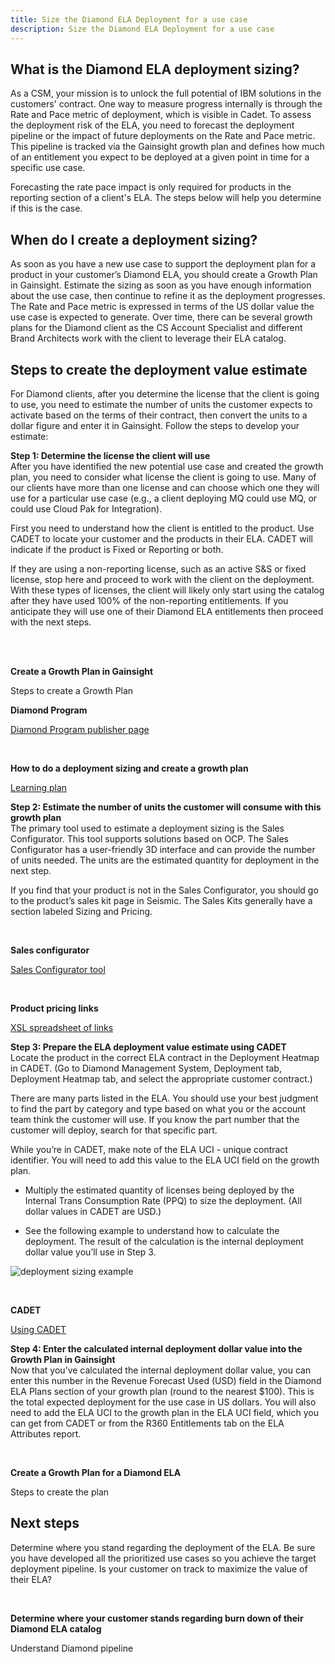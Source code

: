 ```yaml
---
title: Size the Diamond ELA Deployment for a use case
description: Size the Diamond ELA Deployment for a use case
---
```




<Row>

<Column colMd={8} colLg={8}>

## What is the Diamond ELA deployment sizing?

As a CSM, your mission is to unlock the full potential of IBM solutions in the customers' contract. One way to measure progress internally is through the Rate and Pace metric of deployment, which is visible in Cadet. To assess the deployment risk of the ELA, you need to forecast the deployment pipeline or the impact of future deployments on the Rate and Pace metric.
This pipeline is tracked via the Gainsight growth plan and defines how much of an entitlement you expect to be deployed at a given point in time for a specific use case.

Forecasting the rate pace impact is only required for products in the reporting section of a client's ELA. The steps below will help you determine if this is the case.

## When do I create a deployment sizing?

As soon as you have a new use case to support the deployment plan for a product in your customer’s Diamond ELA, you should create a Growth Plan in Gainsight. Estimate the sizing as soon as you have enough information about the use case, then continue to refine it as the deployment progresses.
The Rate and Pace metric is expressed in terms of the US dollar value the use case is expected to generate. Over time, there can be several growth plans for the Diamond client as the CS Account Specialist and different Brand Architects work with the client to leverage their ELA catalog.

## Steps to create the deployment value estimate

For Diamond clients, after you determine the license that the client is going to use, you need to estimate the number of units the customer expects to activate based on the terms of their contract, then convert the units to a dollar figure and enter it in Gainsight. Follow the steps to develop your estimate:

**Step 1: Determine the license the client will use**<br/>  After you have identified the new potential use case and created the growth plan, you need to consider what license the client is going to use. Many of our clients have more than one license and can choose which one they will use for a particular use case (e.g., a client deploying MQ could use MQ, or could use Cloud Pak for Integration).

First you need to understand how the client is entitled to the product. Use CADET to locate your customer and the products in their ELA.  CADET will indicate if the product is Fixed or Reporting or both.

If they are using a non-reporting license, such as an active S&S or fixed license, stop here and proceed to work with the client on the deployment. With these types of licenses, the client will likely only start using the catalog after they have used 100% of the non-reporting entitlements.  If you anticipate they will use one of their Diamond ELA entitlements then proceed with the next steps.

</Column>

<Column colMd={4} colLg={4}>

<br/><br/>

<Aside>

**Create a Growth Plan in Gainsight**

<Link to='/onboard/gainsight-create-growth-plan' target='_blank' rel='noreferrer noopener'>Steps to create a Growth Plan</Link>


</Aside>

<Aside>

**Diamond Program**

<a href='https://w3.ibm.com/w3publisher/customersuccess/the-practice/diamond-
program' target='_blank' rel='noreferrer noopener'>Diamond Program publisher page</a>

</Aside>

<br/>

<Aside>

**How to do a deployment sizing and create a growth plan**

<a href='https://yourlearning.ibm.com/activity/PLAN-919BD88EA45F' target='_blank' rel='noreferrer noopener'>Learning plan</a>

</Aside>


</Column>

</Row>

<Row>

<Column colMd={8} colLg={8}>

**Step 2: Estimate the number of units the customer will consume with this growth plan**<br/> The primary tool used to estimate a deployment sizing is the Sales Configurator. This tool supports solutions based on OCP. The Sales Configurator has a user-friendly 3D interface and can provide the number of units needed. The units are the estimated quantity for deployment in the next step.

If you find that your product is not in the Sales Configurator, you should go to the product’s sales kit page in Seismic. The Sales Kits generally have a section labeled Sizing and Pricing.

</Column>

<Column colMd={4} colLg={4}>

<br/>

<Aside>

**Sales configurator**

<a href='https://app.ibmsalesconfigurator.com/#/' target='_blank' rel='noreferrer noopener'>Sales Configurator tool</a>

</Aside>

<br/>

<Aside>

**Product pricing links**

<a href='https://ibm.box.com/s/qv61rkq4lx5p35q1finbbtrvrprsmrx2' target='_blank' rel='noreferrer noopener'>XSL spreadsheet of links</a>

</Aside>

</Column>

</Row>

<Row>

<Column colMd={8} colLg={8}>

**Step 3: Prepare the ELA deployment value estimate using CADET**<br/>
Locate the product in the correct ELA contract in the Deployment Heatmap in CADET. (Go to Diamond Management System, Deployment tab, Deployment Heatmap tab, and select the appropriate customer contract.)

There are many parts listed in the ELA. You should use your best judgment to find the part by category and type based on what you or the account team think the customer will use. If you know the part number that the customer will deploy, search for that specific part.

While you’re in CADET, make note of the ELA UCI - unique contract identifier. You will need to add this value to the ELA UCI field on the growth plan.

* Multiply the estimated quantity of licenses being deployed by the Internal Trans
Consumption Rate (PPQ) to size the deployment. (All dollar values in CADET are USD.)

* See the following example to understand how to calculate the deployment. The result of the calculation is the internal deployment dollar value you’ll use in Step 3.

![deployment sizing example](/../../images/deployment-sizing-example.png)

</Column>

<Column colMd={4} colLg={4}>

<br/>

<Aside>

**CADET**

<a href="https://w3.ibm.com/w3publisher/client-success-and-software-adoption/cadet" target='_blank' rel='noreferrer noopener'>Using CADET</a>

</Aside>

</Column>
</Row>

<Row>
<Column colMd={8} colLg={8}>

**Step 4: Enter the calculated internal deployment dollar value into the Growth Plan in Gainsight**<br/>
Now that you’ve calculated the internal deployment dollar value, you can enter this number in the Revenue Forecast Used (USD) field in the Diamond ELA Plans section of your growth plan (round to the nearest $100). This is the total expected deployment for the use case in US dollars. You will also need to add the ELA UCI to the growth plan in the ELA UCI field, which you can get from CADET or from the R360 Entitlements tab on the ELA Attributes report.

</Column>

<Column colMd={4} colLg={4}>

<br/>

<Aside>

**Create a Growth Plan for a Diamond ELA**

<Link to='/onboard/gainsight-create-growth-plan#build-a-diamond-ela-growth-plan' target='_blank' rel='noreferrer noopener'>Steps to create the plan</Link>

</Aside>

</Column>
</Row>

<Row>
<Column colMd={8} colLg={8}>

## Next steps

Determine where you stand regarding the deployment of the ELA. Be sure you have developed all the prioritized use cases so you achieve the target deployment pipeline. Is your customer on track to maximize the value of their ELA?

</Column>

<Column colMd={4} colLg={4}>

<br/>

<Aside>

**Determine where your customer stands regarding burn down of their Diamond ELA catalog**

<Link to='/deploy/ela-pipeline' target='_blank' rel='noreferrer noopener'>Understand Diamond pipeline</Link>

</Aside>

</Column>
</Row>
